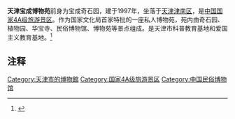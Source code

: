 '''天津宝成博物苑'''前身为宝成奇石园，建于1997年，坐落于[[天津|天津]][[津南区|津南区]]，是[[中国国家4A级旅游景区|中国国家4A级旅游景区]]。作为国家文化局首家特批的一座私人博物苑，苑内由奇石园、植物园、华宝寺、民俗博物馆、博物苑等景点组成。是天津市科普教育基地和爱国主义教育基地。<ref>{{Cite web |url=http://news.sina.com.cn/o/2004-09-30/05083806355s.shtml |title=天津宝成博物苑开苑 |access-date=2009-12-13 |archive-date=2019-09-26 |archive-url=https://web.archive.org/web/20190926103355/http://news.sina.com.cn/o/2004-09-30/05083806355s.shtml |dead-url=no }}</ref>

== 注释 ==
<references />

{{天津公园}}
{{天津市科普场馆}}
[[Category:天津市的博物館|Category:天津市的博物館]]
[[Category:国家4A级旅游景区|Category:国家4A级旅游景区]]
[[Category:中国民俗博物馆|Category:中国民俗博物馆]]